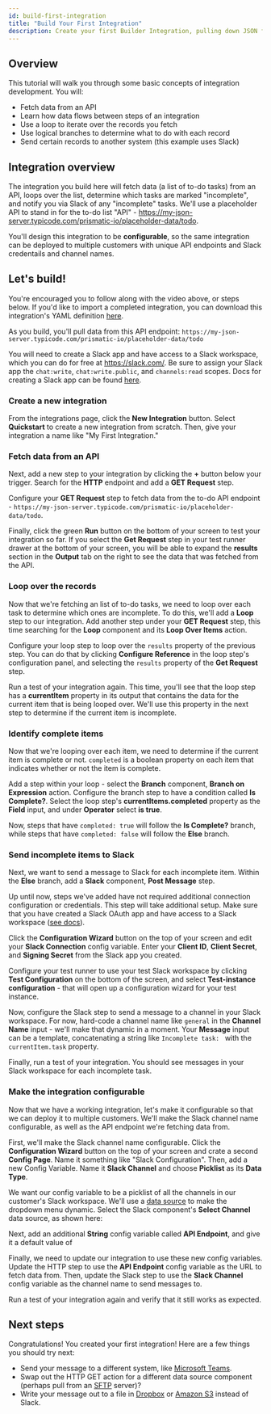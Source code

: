 ```yaml
---
id: build-first-integration
title: "Build Your First Integration"
description: Create your first Builder Integration, pulling down JSON from a REST API, and sending data to Slack
---
```



<Vimeo title="Build Your First Integration" video="897291214" />

## Overview

This tutorial will walk you through some basic concepts of integration development.
You will:

- Fetch data from an API
- Learn how data flows between steps of an integration
- Use a loop to iterate over the records you fetch
- Use logical branches to determine what to do with each record
- Send certain records to another system (this example uses Slack)

## Integration overview

The integration you build here will fetch data (a list of to-do tasks) from an API, loops over the list, determine which tasks are marked "incomplete", and notify you via Slack of any "incomplete" tasks.
We'll use a placeholder API to stand in for the to-do list "API" - https://my-json-server.typicode.com/prismatic-io/placeholder-data/todo.

You'll design this integration to be **configurable**, so the same integration can be deployed to multiple customers with unique API endpoints and Slack credentails and channel names.

## Let's build!

You're encouraged you to follow along with the video above, or steps below.
If you'd like to import a completed integration, you can download this integration's YAML definition [here](pathname:///docs/samples/my-first-integration.yml).

As you build, you'll pull data from this API endpoint: `https://my-json-server.typicode.com/prismatic-io/placeholder-data/todo`

You will need to create a Slack app and have access to a Slack workspace, which you can do for free at https://slack.com/.
Be sure to assign your Slack app the `chat:write`, `chat:write.public`, and `channels:read` scopes.
Docs for creating a Slack app can be found [here](https://api.slack.com/authentication/basics).

<Screenshot
  filename="getting-started/build-first-integration/completed-integration.png"
  maxWidth="550px"
  alt="Sample integration diagram in Builder app"
  caption="The completed integration"
/>

### Create a new integration

From the integrations page, click the **New Integration** button.
Select **Quickstart** to create a new integration from scratch.
Then, give your integration a name like "My First Integration."

<Screenshot
  filename="getting-started/build-first-integration/add-new-integration.png"
  maxWidth="450px"
  alt="Create a new integration"
/>

### Fetch data from an API

Next, add a new step to your integration by clicking the **+** button below your trigger.
Search for the **HTTP** endpoint and add a **GET Request** step.

<Screenshot
  filename="getting-started/build-first-integration/add-http-get-step.png"
  maxWidth="450px"
  alt="Add an HTTP GET step"
/>

Configure your **GET Request** step to fetch data from the to-do API endpoint - `https://my-json-server.typicode.com/prismatic-io/placeholder-data/todo`.

<Screenshot
  filename="getting-started/build-first-integration/configure-http-get-step.png"
  maxWidth="550px"
  alt="Configure HTTP GET step"
/>

Finally, click the green **Run** button on the bottom of your screen to test your integration so far.
If you select the **Get Request** step in your test runner drawer at the bottom of your screen, you will be able to expand the **results** section in the **Output** tab on the right to see the data that was fetched from the API.

<Screenshot
  filename="getting-started/build-first-integration/http-get-step-results.png"
  alt="HTTP GET step results"
/>

### Loop over the records

Now that we're fetching an list of to-do tasks, we need to loop over each task to determine which ones are incomplete.
To do this, we'll add a **Loop** step to our integration.
Add another step under your **GET Request** step, this time searching for the **Loop** component and its **Loop Over Items** action.

Configure your loop step to loop over the `results` property of the previous step. You can do that by clicking **Configure Reference** in the loop step's configuration panel, and selecting the `results` property of the **Get Request** step.

<Screenshot
  filename="getting-started/build-first-integration/configure-loop-step.png"
  maxWidth="750px"
  alt="Configure loop step"
/>

Run a test of your integration again.
This time, you'll see that the loop step has a **currentItem** property in its output that contains the data for the current item that is being looped over.
We'll use this property in the next step to determine if the current item is incomplete.

<Screenshot
  filename="getting-started/build-first-integration/loop-step-results.png"
  alt="Loop step results"
/>

### Identify complete items

Now that we're looping over each item, we need to determine if the current item is complete or not.
`completed` is a boolean property on each item that indicates whether or not the item is complete.

Add a step within your loop - select the **Branch** component, **Branch on Expression** action.
Configure the branch step to have a condition called **Is Complete?**.
Select the loop step's **currentItems.completed** property as the **Field** input, and under **Operator** select **is true**.

<Screenshot
  filename="getting-started/build-first-integration/configure-branch-step.png"
  maxWidth="800px"
  alt="Configure branch step"
/>

Now, steps that have `completed: true` will follow the **Is Complete?** branch, while steps that have `completed: false` will follow the **Else** branch.

### Send incomplete items to Slack

Next, we want to send a message to Slack for each incomplete item.
Within the **Else** branch, add a **Slack** component, **Post Message** step.

Up until now, steps we've added have not required additional connection configuration or credentials.
This step will take additional setup.
Make sure that you have created a Slack OAuth app and have access to a Slack workspace ([see docs](/docs/composer/builder/components/slack.mdx#slack-oauth-20)).

Click the **Configuration Wizard** button on the top of your screen and edit your **Slack Connection** config variable.
Enter your **Client ID**, **Client Secret**, and **Signing Secret** from the Slack app you created.

<Screenshot
  filename="getting-started/build-first-integration/slack-connection-config.png"
  maxWidth="800px"
  alt="Slack connection configuration"
/>

Configure your test runner to use your test Slack workspace by clicking **Test Configuration** on the bottom of the screen, and select **Test-instance configuration** - that will open up a configuration wizard for your test instance.

Now, configure the Slack step to send a message to a channel in your Slack workspace.
For now, hard-code a channel name like `general` in the **Channel Name** input - we'll make that dynamic in a moment.
Your **Message** input can be a template, concatenating a string like `Incomplete task: ` with the `currentItem.task` property.

<Screenshot
  filename="getting-started/build-first-integration/configure-slack-step.png"
  maxWidth="800px"
  alt="Configure slack step"
/>

Finally, run a test of your integration.
You should see messages in your Slack workspace for each incomplete task.

<Screenshot
  filename="getting-started/build-first-integration/example-slack-messages.png"
  maxWidth="350px"
  alt="Example Slack messages"
/>

### Make the integration configurable

Now that we have a working integration, let's make it configurable so that we can deploy it to multiple customers.
We'll make the Slack channel name configurable, as well as the API endpoint we're fetching data from.

First, we'll make the Slack channel name configurable.
Click the **Configuration Wizard** button on the top of your screen and crate a second **Config Page**.
Name it something like "Slack Configuration".
Then, add a new Config Variable.
Name it **Slack Channel** and choose **Picklist** as its **Data Type**.

We want our config variable to be a picklist of all the channels in our customer's Slack workspace.
We'll use a [data source](/docs/composer/builder/configuration-wizard.mdx#config-variable-data-sources) to make the dropdown menu dynamic.
Select the Slack component's **Select Channel** data source, as shown here:

<Screenshot
  filename="getting-started/build-first-integration/slack-channel-data-source.png"
  alt="Slack channel config variable"
/>

Next, add an additional **String** config variable called **API Endpoint**, and give it a default value of

<Screenshot
  filename="getting-started/build-first-integration/api-endpoint-config-variable.png"
  maxWidth="750px"
  alt="API endpoint config variable"
/>

Finally, we need to update our integration to use these new config variables.
Update the HTTP step to use the **API Endpoint** config variable as the URL to fetch data from.
Then, update the Slack step to use the **Slack Channel** config variable as the channel name to send messages to.

<Screenshot
  filename="getting-started/build-first-integration/configure-slack-step-config-variable.png"
  maxWidth="500px"
  alt="Configure slack step config var"
/>

Run a test of your integration again and verify that it still works as expected.

## Next steps

Congratulations! You created your first integration! Here are a few things you should try next:

- Send your message to a different system, like [Microsoft Teams](/docs/composer/builder/components/ms-teams.mdx).
- Swap out the HTTP GET action for a different data source component (perhaps pull from an [SFTP](/docs/composer/builder/components/sftp.mdx) server)?
- Write your message out to a file in [Dropbox](/docs/composer/builder/components/dropbox.mdx) or [Amazon S3](/docs/composer/builder/components/aws-s3.mdx) instead of Slack.
